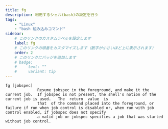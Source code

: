 ```yaml
---
title: fg
description: 利用するシェル(bash)の設定を行う
tags:
    - "Linux"
    - "bash 組み込みコマンド"
sidebar:
    # このリンクのカスタムラベルを設定します
    label: fg
    # このリンクの順番をカスタマイズします（数字が小さいほど上に表示されます）
    order: 2
    # このリンクにバッジを追加します
    # badge:
    #     text: ""
    #     variant: tip
---
```



```
fg [jobspec]
              Resume jobspec in the foreground, and make it the current job.  If jobspec is not present, the shell's notion of the current job is used.   The  return  value  is
              that  of the command placed into the foreground, or failure if run when job control is disabled or, when run with job control enabled, if jobspec does not specify
              a valid job or jobspec specifies a job that was started without job control.
```
